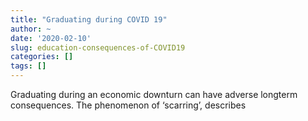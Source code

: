 ```yaml
---
title: "Graduating during COVID 19" 
author: ~
date: '2020-02-10'
slug: education-consequences-of-COVID19
categories: []
tags: []
---
```


Graduating during an economic downturn can have adverse longterm consequences. The phenomenon of 'scarring', describes 